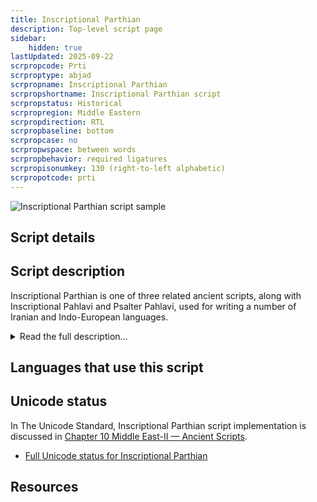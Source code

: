 ```yaml
---
title: Inscriptional Parthian
description: Top-level script page
sidebar:
    hidden: true
lastUpdated: 2025-09-22
scrpropcode: Prti
scrproptype: abjad
scrpropname: Inscriptional Parthian
scrpropshortname: Inscriptional Parthian script
scrpropstatus: Historical
scrpropregion: Middle Eastern
scrpropdirection: RTL
scrpropbaseline: bottom
scrpropcase: no
scrpropwspace: between words
scrpropbehavior: required ligatures
scrpropisonumkey: 130 (right-to-left alphabetic)
scrpropotcode: prti
---
```



![Inscriptional Parthian script sample](../images/prti-sample.jpg "Sample of Parthian script from Iraq")

## Script details

<ScriptDetails />

## Script description

Inscriptional Parthian is one of three related ancient scripts, along with Inscriptional Pahlavi and Psalter Pahlavi, used for writing a number of Iranian and Indo-European languages.

<details>
<summary>Read the full description...</summary>All three scripts developed from the Imperial Aramaic script.

Inscriptional Parthian was an abjad with twenty-two consonant letters but no vowel marks. It was written from right to left, usually with spaces between words. Seven ligatures were commonly used. Because of the script's Aramaic heritage, some words were written in the Aramaic language, but read as the appropriate Iranian-language word (much like the ampersand symbol, which is actually a ligature of the Latin word 'et' but is pronounced in English texts as the English word 'and'). These words are called _xenograms_.

Script-specific numbers were used in Inscriptional Parthian to represent the numbers 1, 2, 3, 4, 10, 20, 100 and 1000. These could be combined (added) to write any number, for example 58 was written with five signs, for 20+20+10+4+4. Unlike many modern Semitic scripts, numbers were written from right to left, the same direction as the text.
</details>

## Languages that use this script

<WsList script='Prti' wsMax='5' />

## Unicode status

In The Unicode Standard, Inscriptional Parthian script implementation is discussed in [Chapter 10 Middle East-II — Ancient Scripts](https://www.unicode.org/versions/latest/core-spec/chapter-10/#G28759).

- [Full Unicode status for Inscriptional Parthian](/scrlang/unicode/prti-unicode)



## Resources

<ScriptResources detailSummary='seemore' />


